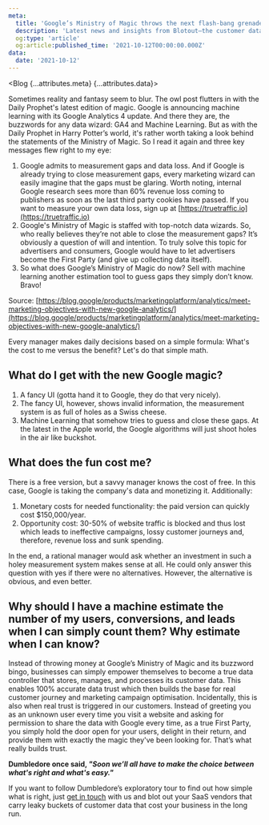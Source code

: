 ```yaml
---
meta:
  title: 'Google’s Ministry of Magic throws the next flash-bang grenade with machine learning and GA4 | Blotout'
  description: 'Latest news and insights from Blotout—the customer data platform reimagined for the trusted enterprise.'
  og:type: 'article'
  og:article:published_time: '2021-10-12T00:00:00.000Z'
data:
  date: '2021-10-12'
---
```



<Blog {...attributes.meta} {...attributes.data}>

Sometimes reality and fantasy seem to blur. The owl post flutters in with the Daily Prophet's latest edition of magic. Google is announcing machine learning with its Google Analytics 4 update. And there they are, the buzzwords for any data wizard: GA4 and Machine Learning. But as with the Daily Prophet in Harry Potter’s world, it's rather worth taking a look behind the statements of the Ministry of Magic. So I read it again and three key messages flew right to my eye:

1. Google admits to measurement gaps and data loss. And if Google is already trying to close measurement gaps, every marketing wizard can easily imagine that the gaps must be glaring. Worth noting, internal Google research sees more than 60% revenue loss coming to publishers as soon as the last third party cookies have passed. If you want to measure your own data loss, sign up at [https://truetraffic.io](https://truetraffic.io)
2. Google's Ministry of Magic is staffed with top-notch data wizards. So, who really believes they’re not able to close the measurement gaps? It’s obviously a question of will and intention. To truly solve this topic for advertisers and consumers, Google would have to let advertisers become the First Party (and give up collecting data itself).
3. So what does Google’s Ministry of Magic do now? Sell with machine learning another estimation tool to guess gaps they simply don’t know. Bravo!

Source: [https://blog.google/products/marketingplatform/analytics/meet-marketing-objectives-with-new-google-analytics/](https://blog.google/products/marketingplatform/analytics/meet-marketing-objectives-with-new-google-analytics/)

Every manager makes daily decisions based on a simple formula: What's the cost to me versus the benefit? Let's do that simple math.

## What do I get with the new Google magic?

1. A fancy UI (gotta hand it to Google, they do that very nicely).
2. The fancy UI, however, shows invalid information, the measurement system is as full of holes as a Swiss cheese.
3. Machine Learning that somehow tries to guess and close these gaps. At the latest in the Apple world, the Google algorithms will just shoot holes in the air like buckshot.

## What does the fun cost me?

There is a free version, but a savvy manager knows the cost of free. In this case, Google is taking the company's data and monetizing it. Additionally:

1. Monetary costs for needed functionality: the paid version can quickly cost $150,000/year.
2. Opportunity cost: 30-50% of website traffic is blocked and thus lost which leads to ineffective campaigns, lossy customer journeys and, therefore, revenue loss and sunk spending.

In the end, a rational manager would ask whether an investment in such a holey measurement system makes sense at all. He could only answer this question with yes if there were no alternatives. However, the alternative is obvious, and even better.

## Why should I have a machine estimate the number of my users, conversions, and leads when I can simply count them? Why estimate when I can know?

Instead of throwing money at Google’s Ministry of Magic and its buzzword bingo, businesses can simply empower themselves to become a true data controller that stores, manages, and processes its customer data. This enables 100% accurate data trust which then builds the base for real customer journey and marketing campaign optimisation. Incidentally, this is also when real trust is triggered in our customers. Instead of greeting you as an unknown user every time you visit a website and asking for permission to share the data with Google every time, as a true First Party, you simply hold the door open for your users, delight in their return, and provide them with exactly the magic they've been looking for. That’s what really builds trust.

**Dumbledore once said, _"Soon we’ll all have to make the choice between what's right and what's easy."_**

If you want to follow Dumbledore’s exploratory tour to find out how simple what is right, just [get in touch](https://blotout-shared.slack.com/) with us and blot out your SaaS vendors that carry leaky buckets of customer data that cost your business in the long run.

</Blog>
